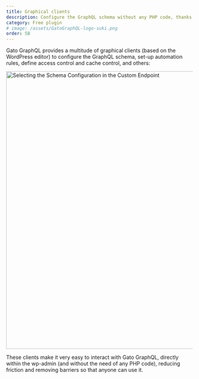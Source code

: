```yaml
---
title: Graphical clients
description: Configure the GraphQL schema without any PHP code, thanks to dedicated clients based on the WordPress-editor
category: Free plugin
# image: /assets/GatoGraphQL-logo-suki.png
order: 58
---
```


Gato GraphQL provides a multitude of graphical clients (based on the WordPress editor) to configure the GraphQL schema, set-up automation rules, define access control and cache control, and others:

<Image
  src="/assets/guides/upstream/schema-configuration-in-custom-endpoint.png"
  width="1024"
  height="750"
  alt="Selecting the Schema Configuration in the Custom Endpoint"
  caption="Selecting the Schema Configuration in the Custom Endpoint"
/>

These clients make it very easy to interact with Gato GraphQL, directly within the wp-admin (and without the need of any PHP code), reducing friction and removing barriers so that anyone can use it.

